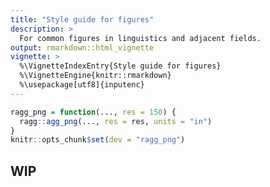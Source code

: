 ```yaml
---
title: "Style guide for figures"
description: >
  For common figures in linguistics and adjacent fields.
output: rmarkdown::html_vignette
vignette: >
  %\VignetteIndexEntry{Style guide for figures}
  %\VignetteEngine{knitr::rmarkdown}
  %\usepackage[utf8]{inputenc}
---
```


```r
ragg_png = function(..., res = 150) {
  ragg::agg_png(..., res = res, units = "in")
}
knitr::opts_chunk$set(dev = "ragg_png")
```

## WIP
